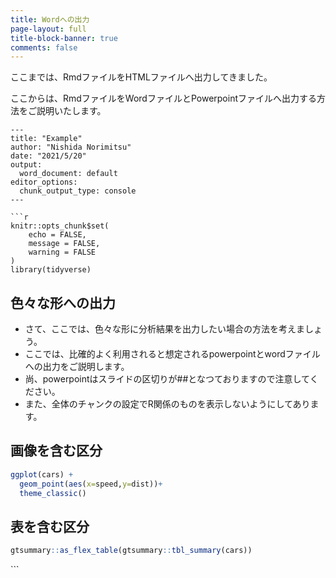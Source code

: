 ```yaml
---
title: Wordへの出力
page-layout: full
title-block-banner: true
comments: false
---
```



ここまでは、RmdファイルをHTMLファイルへ出力してきました。
 
ここからは、RmdファイルをWordファイルとPowerpointファイルへ出力する方法をご説明いたします。

```{filename="example4.Rmd"}
---
title: "Example"
author: "Nishida Norimitsu"
date: "2021/5/20"
output:
  word_document: default
editor_options:
  chunk_output_type: console
---

```r
knitr::opts_chunk$set(
	echo = FALSE,
	message = FALSE,
	warning = FALSE
)
library(tidyverse)
```


## 色々な形への出力

* さて、ここでは、色々な形に分析結果を出力したい場合の方法を考えましょう。
* ここでは、比確的よく利用されると想定されるpowerpointとwordファイルへの出力をご説明します。
* 尚、powerpointはスライドの区切りが##となつておりますので注意してください。
* また、全体のチャンクの設定でR関係のものを表示しないようにしてあります。

<!--では、上のKnitからknit to wordをまず実行してみてください。いかがでしょうか?実行した場合にYAMLの設定が自動的に書き換わっていることも確認しておいてください。outputで上に書いてあるものが単純にKnitを押したときに優先して出力される形式になるので、入れ替えてKnitボタンをおして動作を確認いただいてもよいかもしれません。

次は、見た目を変える方法を解説します。-->

## 画像を含む区分

```r
ggplot(cars) +
  geom_point(aes(x=speed,y=dist))+
  theme_classic()
```

## 表を含む区分

```r
gtsummary::as_flex_table(gtsummary::tbl_summary(cars))
```

```